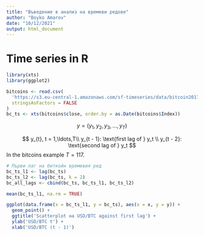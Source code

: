 ```yaml
---
title: "Въведение в анализ на времеви редове"
author: "Boyko Amarov"
date: "10/12/2021"
output: html_document
---
```


# Time series in R

```r
library(xts)
library(ggplot2)

bitcoins <- read.csv(
  'https://s3.eu-central-1.amazonaws.com/sf-timeseries/data/bitcoin2017-06-01-2017-11-13.csv', 
  stringsAsFactors = FALSE
)
bc_ts <- xts(bitcoins$close, order.by = as.Date(bitcoins$Index))
```


$$
y = (y_{1}, y_{2}, y_{3}, \ldots, y_{T})
$$

$$
y_{t}, t = 1,\ldots,T\\
y_{t - 1}: \text{first lag of } y_t \\
y_{t - 2}: \text{second lag of } y_t
$$
In the bitcoins example $T = 117$.

```r
# Първи лаг на биткойн времевия ред
bc_ts_l1 <- lag(bc_ts)
bc_ts_l2 <- lag(bc_ts, k = 2)
bc_all_lags <- cbind(bc_ts, bc_ts_l1, bc_ts_l2)
```

```r
mean(bc_ts_l1, na.rm = TRUE)
```

```r
ggplot(data.frame(x = bc_ts_l1, y = bc_ts), aes(x = x, y = y)) + 
  geom_point() + 
  ggtitle('Scatterplot на USD/BTC against first lag') +
  ylab('USD/BTC t') + 
  xlab('USD/BTC (t - 1)')
```
